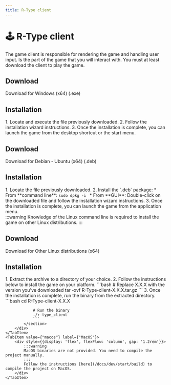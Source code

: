 ```yaml
---
title: R-Type client
---
```


# 🕹️ R-Type client
The game client is responsible for rendering the game and handling user input. Is the part of the game that you will interact with. You must at least download the client to play the game.

<Tabs>
    <TabItem value="windows" label="Windows">
        <div style={{display: 'flex', flexFlow: 'column', gap: '1.2rem'}}>
            <section>
                <h2>Download</h2>
                <DynamicClientLink platform="windows">Download for Windows (x64) (.exe)</DynamicClientLink>
            </section>
            <section>
                <h2>Installation</h2>
                1. Locate and execute the <code><ArtefactName name="R-Type-client" platform="windows"/></code> file
                previously downloaded.
                2. Follow the installation wizard instructions.
                3. Once the installation is complete, you can launch the game from the desktop shortcut or the start
                menu.
            </section>
        </div>
    </TabItem>
    <TabItem value="debian" label="Debian - Ubuntu">
        <div style={{display: 'flex', flexFlow: 'column', gap: '1.2rem'}}>
            <section>
                <h2>Download</h2>
                <DynamicClientLink platform="debian">Download for Debian - Ubuntu (x64) (.deb)</DynamicClientLink>
            </section>
            <section>
                <h2>Installation</h2>
                1. Locate the <code><ArtefactName name="R-Type-client" platform="debian"/></code> file previously
                downloaded.
                2. Install the `.deb` package:
                * From **command line**: <code>sudo dpkg -i <ArtefactName name="R-Type-client"
                                                                          platform="debian"/></code>
                * From **GUI**: Double-click on the downloaded <code><ArtefactName name="R-Type-client"
                                                                                   platform="debian"/></code> file and
                follow the installation wizard instructions.
                3. Once the installation is complete, you can launch the game from the application menu.
            </section>
        </div>
    </TabItem>
    <TabItem value={"other-linux"} label={"Other Linux distributions"}>
        <div style={{display: 'flex', flexFlow: 'column', gap: '1.2rem'}}>
            :::warning
            Knowledge of the Linux command line is required to install the game on other Linux distributions.
            :::
            <section>
                <h2>Download</h2>
                <DynamicClientLink platform="linux">Download for Other Linux distributions (x64)</DynamicClientLink>
            </section>
            <section>
                <h2>Installation</h2>
                1. Extract the <code><ArtefactName name="R-Type-client" platform="linux"/></code> archive to a directory
                of your choice.
                2. Follow the instructions below to install the game on your platform.
                ```bash
                # Replace X.X.X with the version you've downloaded
                tar -xvf R-Type-client-X.X.X.tar.gz
                ```
                3. Once the installation is complete, run the binary from the extracted directory.
                ```bash
                cd R-Type-client-X.X.X

                # Run the binary
                ./r-type_client
                ```
            </section>
        </div>
    </TabItem>
    <TabItem value={"macos"} label={"MacOS"}>
        <div style={{display: 'flex', flexFlow: 'column', gap: '1.2rem'}}>
            :::warning
            MacOS binaries are not provided. You need to compile the project manually.
            :::
            Follow the instructions [here](/docs/dev/start/build) to compile the project on MacOS.
        </div>
    </TabItem>
</Tabs>
